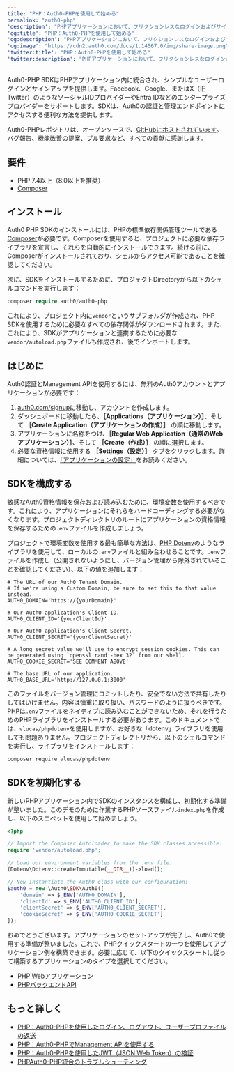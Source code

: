```yaml
---
title: "PHP：Auth0-PHPを使用して始める"
permalink: "auth0-php"
'description': "PHPアプリケーションにおいて、フリクションレスなログインおよびサインアップ体験を統合します。"
'og:title': "PHP：Auth0-PHPを使用して始める"
'og:description': "PHPアプリケーションにおいて、フリクションレスなログインおよびサインアップ体験を統合します。"
'og:image': "https://cdn2.auth0.com/docs/1.14567.0/img/share-image.png"
'twitter:title': "PHP：Auth0-PHPを使用して始める"
'twitter:description': "PHPアプリケーションにおいて、フリクションレスなログインおよびサインアップ体験を統合します。"
---
```


Auth0-PHP SDKはPHPアプリケーション内に統合され、シンプルなユーザーログインとサインアップを提供します。Facebook、Google、またはX（旧Twitter）のようなソーシャルIDプロバイダーやEntra IDなどのエンタープライズプロバイダーをサポートします。SDKは、Auth0の認証と管理エンドポイントにアクセスする便利な方法を提供します。

Auth0-PHPレポジトリは、オープンソースで、[GitHubにホストされています](https://github.com/auth0/auth0-PHP)。バグ報告、機能改善の提案、プル要求など、すべての貢献に感謝します。

## 要件

* PHP 7.4以上（8.0以上を推奨）
* [Composer](https://getcomposer.org/doc/00-intro.md)

## インストール

Auth0 PHP SDKのインストールには、PHPの標準依存関係管理ツールである[Composer](https://getcomposer.org/doc/00-intro.md#installation-linux-unix-macos)が必要です。Composerを使用すると、プロジェクトに必要な依存ライブラリを宣言し、それらを自動的にインストールできます。続ける前に、Composerがインストールされており、シェルからアクセス可能であることを確認してください。

次に、SDKをインストールするために、プロジェクトDirectoryから以下のシェルコマンドを実行します：

```php lines
composer require auth0/auth0-php
```

これにより、プロジェクト内に`vendor`というサブフォルダが作成され、PHP SDKを使用するために必要なすべての依存関係がダウンロードされます。また、これにより、SDKがアプリケーションと連携するために必要な`vendor/autoload.php`ファイルも作成され、後でインポートします。

## はじめに

Auth0認証と<Tooltip data-tooltip-id="react-containers-DefinitionTooltip-0" href="/ja-jp/glossary?term=management-api" tip="Management API: 顧客が管理タスクを実行できるようにするための製品。" cta="用語集の表示">Management API</Tooltip>を使用するには、無料のAuth0アカウントとアプリケーションが必要です：

1. [auth0.com/signup](https://auth0.com/signup)に移動し、アカウントを作成します。
2. ダッシュボードに移動したら、**［Applications（アプリケーション）］**、そして **［Create Application（アプリケーションの作成）］** の順に移動します。
3. アプリケーションに名称をつけ、**［Regular Web Application（通常のWebアプリケーション）］**、そして **［Create（作成）］** の順に選択します。
4. 必要な資格情報に使用する **［Settings（設定）］** タブをクリックします。詳細については、[「アプリケーションの設定」](/ja-jp/get-started/applications/application-settings)をお読みください。

## SDKを構成する

敏感なAuth0資格情報を保存および読み込むために、[環境変数](https://secure.php.net/manual/en/reserved.variables.environment.php)を使用するべきです。これにより、アプリケーションにそれらをハードコーディングする必要がなくなります。プロジェクトディレクトリのルートにアプリケーションの資格情報を保存するための`.env`ファイルを作成しましょう。

プロジェクトで環境変数を使用する最も簡単な方法は、[PHP Dotenv](https://github.com/josegonzalez/php-dotenv)のようなライブラリを使用して、ローカルの`.env`ファイルと組み合わせることです。`.env`ファイルを作成し（公開されないようにし、バージョン管理から除外されていることを確認してください）、以下の値を追加します：

``` lines
# The URL of our Auth0 Tenant Domain.
# If we're using a Custom Domain, be sure to set this to that value instead.
AUTH0_DOMAIN='https://{yourDomain}'

# Our Auth0 application's Client ID.
AUTH0_CLIENT_ID='{yourClientId}'

# Our Auth0 application's Client Secret.
AUTH0_CLIENT_SECRET='{yourClientSecret}'

# A long secret value we'll use to encrypt session cookies. This can be generated using `openssl rand -hex 32` from our shell.
AUTH0_COOKIE_SECRET='SEE COMMENT ABOVE'

# The base URL of our application.
AUTH0_BASE_URL='http://127.0.0.1:3000'
```

このファイルをバージョン管理にコミットしたり、安全でない方法で共有したりしてはいけません。内容は慎重に取り扱い、パスワードのように扱うべきです。PHPは`.env`ファイルをネイティブに読み込むことができないため、それを行うためのPHPライブラリをインストールする必要があります。このドキュメントでは、`vlucas/phpdotenv`を使用しますが、お好きな「dotenv」ライブラリを使用しても問題ありません。プロジェクトディレクトリから、以下のシェルコマンドを実行し、ライブラリをインストールします：

```bash lines
composer require vlucas/phpdotenv
```

## SDKを初期化する

新しいPHPアプリケーション内でSDKのインスタンスを構成し、初期化する準備が整いました。このデモのために作業するPHPソースファイル`index.php`を作成し、以下のスニペットを使用して始めましょう。

```php lines
<?php

// Import the Composer Autoloader to make the SDK classes accessible:
require 'vendor/autoload.php';

// Load our environment variables from the .env file:
(Dotenv\Dotenv::createImmutable(__DIR__))->load();

// Now instantiate the Auth0 class with our configuration:
$auth0 = new \Auth0\SDK\Auth0([
    'domain' => $_ENV['AUTH0_DOMAIN'],
    'clientId' => $_ENV['AUTH0_CLIENT_ID'],
    'clientSecret' => $_ENV['AUTH0_CLIENT_SECRET'],
    'cookieSecret' => $_ENV['AUTH0_COOKIE_SECRET']
]);
```

おめでとうございます。アプリケーションのセットアップが完了し、Auth0で使用する準備が整いました。これで、PHPクイックスタートの一つを使用してアプリケーション例を構築できます。必要に応じて、以下のクイックスタートに従って構築するアプリケーションのタイプを選択してください。

* [PHP Webアプリケーション](https://auth0.com/docs/quickstart/webapp/php/)
* [PHPバックエンドAPI](https://auth0.com/docs/quickstart/backend/php/)

## もっと詳しく

* [PHP：Auth0-PHPを使用したログイン、ログアウト、ユーザープロファイルの返送](/ja-jp/libraries/auth0-php/auth0-php-basic-use)
* [PHP：Auth0-PHPでManagement APIを使用する](/ja-jp/libraries/auth0-php/using-the-management-api-with-auth0-php)
* [PHP：Auth0-PHPを使用したJWT（JSON Web Token）の検証](/ja-jp/libraries/auth0-php/validating-jwts-with-auth0-php)
* [PHPAuth0-PHP統合のトラブルシューティング](/ja-jp/libraries/auth0-php/troubleshoot-auth0-php-library)